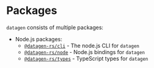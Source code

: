 # Packages

`datagen` consists of multiple packages:

- Node.js packages:
  - [`@datagen-rs/cli`](packages/nodeCli.md) - The node.js CLI for `datagen`
  - [`@datagen-rs/node`](packages/node.md) - Node.js bindings for `datagen`
  - [`@datagen-rs/types`](packages/nodeTypes.md) - TypeScript types for `datagen`
